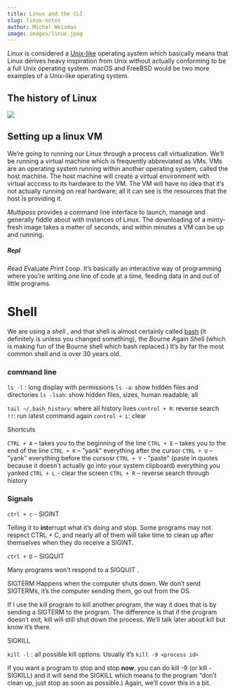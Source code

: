 ```yaml
---
title: Linux and the CLI
slug: linux-notes
author: Michal Weisman
image: images/linux.jpeg
---
```


_Linux_ is considered a [Unix-like](https://en.wikipedia.org/wiki/Unix-like) operating system which basically means that Linux derives heavy inspiration from Unix without actually conforming to be a full Unix operating system. macOS and FreeBSD would be two more examples of a Unix-like operating system.

## The history of Linux

![](images/linux-history.png)

## Setting up a linux VM

We’re going to running our Linux through a process call virtualization. We’ll be running a virtual machine which is frequently abbreviated as VMs. VMs are an operating system running within another operating system, called the host machine. The host machine will create a virtual environment with virtual acccess to its hardware to the VM. The VM will have no idea that it’s not actually running on real hardware; all it can see is the resources that the host is providing it.

_Multipass_ provides a command line interface to launch, manage and generally fiddle about with instances of Linux. The downloading of a minty-fresh image takes a matter of seconds, and within minutes a VM can be up and running.

##### Repl

*R*ead *E*valuate *P*rint *L*oop. It’s basically an interactive way of programming where you’re writing one line of code at a time, feeding data in and out of little programs.

# Shell

We are using a _shell_ , and that shell is almost certainly called [bash](<https://en.wikipedia.org/wiki/Bash_(Unix_shell)>) (it definitely is unless you changed something), the *B*ourne *A*gain *Sh*ell (which is making fun of the Bourne shell which bash replaced.) It’s by far the most common shell and is over 30 years old.

### command line

`ls -l` : long display with permissions
`ls -a`: show hidden files and directories
`ls -lsah`: show hidden files, sizes, human readable, all

`tail ~/.bash_history`: where all history lives
`control + R`: reverse search
`!!`: run latest command again
`control + L`: clear

Shortcuts

`CTRL + A` – takes you to the beginning of the line
`CTRL + E` – takes you to the end of the line
`CTRL + K` – "yank" everything after the cursor
`CTRL + U` – "yank" everything before the cursosr
`CTRL + Y` - "paste" (paste in quotes because it doesn't actually go into your system clipboard) everything you yanked
`CTRL + L` - clear the screen
`CTRL + R` – reverse search through history

### Signals

`ctrl + c` - SIGINT

Telling it to **int**errupt what it’s doing and stop. Some programs may not respect CTRL + C, and nearly all of them will take time to clean up after themselves when they do receive a SIGINT.

`ctrl + D` – SIGQUIT

Many programs won’t respond to a SIGQUIT .

SIGTERM
Happens when the computer shuts down. We don’t send SIGTERMs, it’s the computer sending them, go out from the OS.

If I use the kill program to kill another program, the way it does that is by sending a SIGTERM to the program. The difference is that if the program doesn’t exit, kill will still shut down the process. We’ll talk later about kill but know it’s there.

SIGKILL

`kill -l` : all possible kill options.
Usually it’s `kill -9 <process id>`

If you want a program to stop and stop **now**, you can do kill -9 (or kill -SIGKILL) and it will send the SIGKILL which means to the program “don’t clean up, just stop as soon as possible.) Again, we’ll cover this in a bit.
